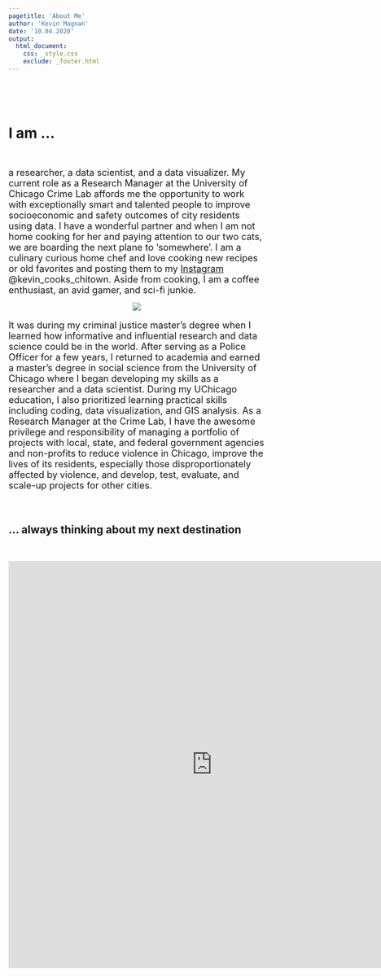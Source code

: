 ```yaml
---
pagetitle: 'About Me'
author: 'Kevin Magnan'
date: '10.04.2020'
output:
  html_document:
    css: _style.css
    exclude: _footer.html
---
```



<br>

<br/>

# I am ...
<br>
<p style="text-align:left;"><font size="+1">
a researcher, a data scientist, and a data visualizer. My current role as a Research Manager at the University of Chicago Crime Lab affords me the opportunity to work with exceptionally smart and talented people to improve socioeconomic and safety outcomes of city residents using data. I have a wonderful partner and when I am not home cooking for her and paying attention to our two cats, we are boarding the next plane to 'somewhere'. I am a culinary curious home chef and love cooking new recipes or old favorites and posting them to my [Instagram](https://www.instagram.com/kevin_cooks_chitown/) @kevin_cooks_chitown. Aside from cooking, I am a coffee enthusiast, an avid gamer, and sci-fi junkie.
</p>
<center>
<img src="https://raw.githubusercontent.com/kjmagnan1s/kjmagnan1s.github.io/master/images/about_collage.png"/>
</center>
<p style="text-align:left;">
It was during my criminal justice master's degree when I learned how informative and influential research and data science could be in the world. After serving as a Police Officer for a few years, I returned to academia and earned a master's degree in social science from the University of Chicago where I began developing my skills as a researcher and a data scientist. During my UChicago education, I also prioritized learning practical skills including coding, data visualization, and GIS analysis. As a Research Manager at the Crime Lab, I have the awesome privilege and responsibility of managing a portfolio of projects with local, state, and federal government agencies and non-profits to reduce violence in Chicago, improve the lives of its residents, especially those disproportionately affected by violence, and develop, test, evaluate, and scale-up projects for other cities.
</p></font><br>

## ... always thinking about my next destination

<br>

<iframe src="https://www.google.com/maps/d/u/0/embed?mid=1Yyh_RF2S0bZWFoSZvDOySdbm1xE" width="800" height="800" style="border:none;"></iframe>



</center>